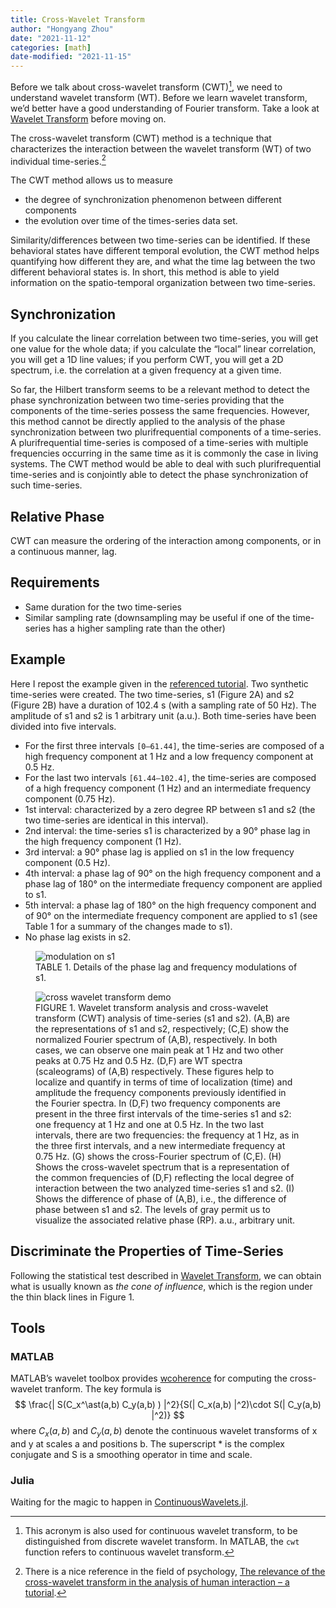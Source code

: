 ```yaml
---
title: Cross-Wavelet Transform
author: "Hongyang Zhou"
date: "2021-11-12"
categories: [math]
date-modified: "2021-11-15"
---
```


Before we talk about cross-wavelet transform (CWT)[^CWT_name], we need to understand wavelet transform (WT). Before we learn wavelet transform, we'd better have a good understanding of Fourier transform. Take a look at [Wavelet Transform](../wavelet/index.qmd) before moving on.

The cross-wavelet transform (CWT) method is a technique that characterizes the interaction between the wavelet transform (WT) of two individual time-series.[^CWT_ref]

The CWT method allows us to measure

- the degree of synchronization phenomenon between different components
- the evolution over time of the times-series data set.

Similarity/differences between two time-series can be identified. If these behavioral states have different temporal evolution, the CWT method helps quantifying how different they are, and what the time lag between the two different behavioral states is. In short, this method is able to yield information on the spatio-temporal organization between two time-series.

[^CWT_name]: This acronym is also used for continuous wavelet transform, to be distinguished from discrete wavelet transform. In MATLAB, the `cwt` function refers to continuous wavelet transform.

[^CWT_ref]: There is a nice reference in the field of psychology, [The relevance of the cross-wavelet transform in the analysis of human interaction – a tutorial](https://doi.org/10.3389/fpsyg.2014.01566).

## Synchronization

If you calculate the linear correlation between two time-series, you will get one value for the whole data; if you calculate the "local" linear correlation, you will get a 1D line values; if you perform CWT, you will get a 2D spectrum, i.e. the correlation at a given frequency at a given time.

So far, the Hilbert transform seems to be a relevant method to detect the phase synchronization between two time-series providing that the components of the time-series possess the same frequencies. However, this method cannot be directly applied to the analysis of the phase synchronization between two plurifrequential components of a time-series. A plurifrequential time-series is composed of a time-series with multiple frequencies occurring in the same time as it is commonly the case in living systems. The CWT method would be able to deal with such plurifrequential time-series and is conjointly able to detect the phase synchronization of such time-series.

## Relative Phase

CWT can measure the ordering of the interaction among components, or in a continuous manner, lag.

## Requirements

- Same duration for the two time-series
- Similar sampling rate (downsampling may be useful if one of the time-series has a higher sampling rate than the other)

## Example

Here I repost the example given in the [referenced tutorial]((https://doi.org/10.3389/fpsyg.2014.01566)).
Two synthetic time-series were created. The two time-series, s1 (Figure 2A) and s2 (Figure 2B) have a duration of 102.4 s (with a sampling rate of 50 Hz). The amplitude of s1 and s2 is 1 arbitrary unit (a.u.). Both time-series have been divided into five intervals.

- For the first three intervals `[0–61.44]`, the time-series are composed of a high frequency component at 1 Hz and a low frequency component at 0.5 Hz.
- For the last two intervals `[61.44–102.4]`, the time-series are composed of a high frequency component (1 Hz) and an intermediate frequency component (0.75 Hz).
- 1st interval: characterized by a zero degree RP between s1 and s2 (the two time-series are identical in this interval).
- 2nd interval: the time-series s1 is characterized by a 90° phase lag in the high frequency component (1 Hz).
- 3rd interval: a 90° phase lag is applied on s1 in the low frequency component (0.5 Hz).
- 4th interval: a phase lag of 90° on the high frequency component and a phase lag of 180° on the intermediate frequency component are applied to s1.
- 5th interval: a phase lag of 180° on the high frequency component and of 90° on the intermediate frequency component are applied to s1 (see Table 1 for a summary of the changes made to s1).
- No phase lag exists in s2.

<figure>
    <img src="https://www.frontiersin.org/files/Articles/111259/fpsyg-05-01566-HTML/image_m/fpsyg-05-01566-t001.jpg"
         alt="modulation on s1">
    <figcaption>TABLE 1. Details of the phase lag and frequency modulations of s1.</figcaption>
</figure>

<figure>
    <img src="https://www.frontiersin.org/files/Articles/111259/fpsyg-05-01566-HTML/image_m/fpsyg-05-01566-g004.jpg"
         alt="cross wavelet transform demo">
    <figcaption>FIGURE 1. Wavelet transform analysis and cross-wavelet transform (CWT) analysis of time-series (s1 and s2). (A,B) are the representations of s1 and s2, respectively; (C,E) show the normalized Fourier spectrum of (A,B), respectively. In both cases, we can observe one main peak at 1 Hz and two other peaks at 0.75 Hz and 0.5 Hz. (D,F) are WT spectra (scaleograms) of (A,B) respectively. These figures help to localize and quantify in terms of time of localization (time) and amplitude the frequency components previously identified in the Fourier spectra. In (D,F) two frequency components are present in the three first intervals of the time-series s1 and s2: one frequency at 1 Hz and one at 0.5 Hz. In the two last intervals, there are two frequencies: the frequency at 1 Hz, as in the three first intervals, and a new intermediate frequency at 0.75 Hz. (G) shows the cross-Fourier spectrum of (C,E). (H) Shows the cross-wavelet spectrum that is a representation of the common frequencies of (D,F) reflecting the local degree of interaction between the two analyzed time-series s1 and s2. (I) Shows the difference of phase of (A,B), i.e., the difference of phase between s1 and s2. The levels of gray permit us to visualize the associated relative phase (RP). a.u., arbitrary unit.</figcaption>
</figure>

## Discriminate the Properties of Time-Series

Following the statistical test described in [Wavelet Transform](../wavelet/index.qmd), we can obtain what is usually known as *the cone of influence*, which is the region under the thin black lines in Figure 1.

## Tools

### MATLAB

MATLAB's wavelet toolbox provides [wcoherence](https://se.mathworks.com/help/wavelet/ref/wcoherence.html) for computing the cross-wavelet tranform. The key formula is
$$
\frac{| S(C_x^\ast(a,b) C_y(a,b) ) |^2}{S(| C_x(a,b) |^2)\cdot S(| C_y(a,b) |^2)}
$$
where $C_x(a,b)$ and $C_y(a,b)$ denote the continuous wavelet transforms of x and y at scales a and positions b. The superscript * is the complex conjugate and S is a smoothing operator in time and scale.

### Julia

Waiting for the magic to happen in [ContinuousWavelets.jl](https://github.com/UCD4IDS/ContinuousWavelets.jl/issues/22).
